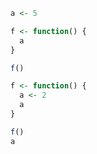 <!-- Setup 33-function-scoping.R -->
```r
a <- 5
```


<!-- A function can access global variables: -->
```r
f <- function() {
  a
}

f()
```


<!-- When a function writes to a variable, it always writes in scope -->
```r
f <- function() {
  a <- 2
  a
}

f()
a
```


<!-- Global variables are a (hidden) part of a function's interface! -->
```r

```


<!-- Best practice: self-contained functions, independent of global variables -->
```r

```
